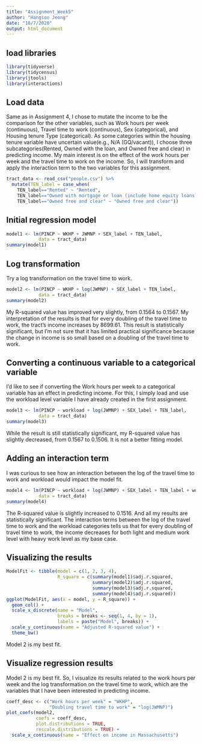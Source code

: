 ---
title: "Assignment_Week5"
author: "Hangsoo Jeong"
date: "10/7/2020"
output: html_document
---

## load libraries

```{r}
library(tidyverse)
library(tidycensus)
library(jtools)
library(interactions)
```

## Load data

Same as in Assignment 4, I chose to mutate the income to be the comparison for the other variables, such as Work hours per week (continuous), Travel time to work (continuous), Sex (categorical), and Housing tenure Type (categorical). As some categories within the housing tenure variable have uncertain value(e.g., N/A (GQ/vacant)), I choose three subcategories(Rented, Owned with the loan, and Owned free and clear) in predicting income. 
My main interest is on the effect of the work hours per week and the travel time to work on the income. So, I will transform and apply the interaction term to the two variables for this assignment.

```{r}
tract_data <- read_csv("people.csv") %>%
  mutate(TEN_label = case_when(
    TEN_label=="Rented" ~ "Rented", 
    TEN_label=="Owned with mortgage or loan (include home equity loans)" ~ "Owned with loan",
    TEN_label=="Owned free and clear" ~ "Owned free and clear"))
```

## Initial regression model

```{r}
model1 <- lm(PINCP ~ WKHP + JWMNP + SEX_label + TEN_label, 
            data = tract_data)
summary(model1)
```
## Log transformation

Try a log transformation on the travel time to work.

```{r}
model2 <- lm(PINCP ~ WKHP + log(JWMNP) + SEX_label + TEN_label, 
            data = tract_data)
summary(model2)
```

My R-squared value has improved very slightly, from 0.1564 to 0.1567. My interpretation of the results is that for every doubling of the travel time to work, the tract's income increases by 8699.61. This result is statistically significant, but I'm not sure that it has limited practical significance because the change in income is so small based on a doubling of the travel time to work.

## Converting a continuous variable to a categorical variable

I'd like to see if converting the Work hours per week to a categorical variable has an effect in predicting income. For this, I simply load and use the workload level variable I have already created in the first assignment.

```{r}
model3 <- lm(PINCP ~ workload + log(JWMNP) + SEX_label + TEN_label, 
            data = tract_data)
summary(model3)
```

While the result is still statistically significant, my R-squared value has slightly decreased, from 0.1567 to 0.1506. It is not a better fitting model.

## Adding an interaction term

I was curious to see how an interaction between the log of the travel time to work and workload would impact the model fit.

```{r}
model4 <- lm(PINCP ~ workload + log(JWMNP) + SEX_label + TEN_label + workload:log(JWMNP), 
            data = tract_data)
summary(model4)
```

The R-squared value is slightly increased to 0.1516. And all my results are statistically significant. The interaction terms between the log of the travel time to work and the workload categories tells us that for every doubling of travel time to work, the income decreases for both light and medium work level with heavy work level as my base case.

## Visualizing the results

```{r}
ModelFit <- tibble(model = c(1, 2, 3, 4),
                   R_square = c(summary(model1)$adj.r.squared,
                                summary(model2)$adj.r.squared,
                                summary(model3)$adj.r.squared,
                                summary(model4)$adj.r.squared))
ggplot(ModelFit, aes(x = model, y = R_square)) +
  geom_col() +
  scale_x_discrete(name = "Model",
                   breaks = breaks <- seq(1, 4, by = 1),
                   labels = paste("Model", breaks)) +
  scale_y_continuous(name = "Adjusted R-squared value") +
  theme_bw()
```

Model 2 is my best fit.

## Visualize regression results

Model 2 is my best fit. So, I visualize its results related to the work hours per week and the log transformation on the travel time to work, which are the variables that I have been interested in predicting income. 

```{r}
coeff_desc <- c("Work hours per week" = "WKHP",
                "Doubling travel time to work" = "log(JWMNP)")
plot_coefs(model2, 
           coefs = coeff_desc,
           plot.distributions = TRUE,
           rescale.distributions = TRUE) +
  scale_x_continuous(name = "Effect on income in Massachusetts")
```





